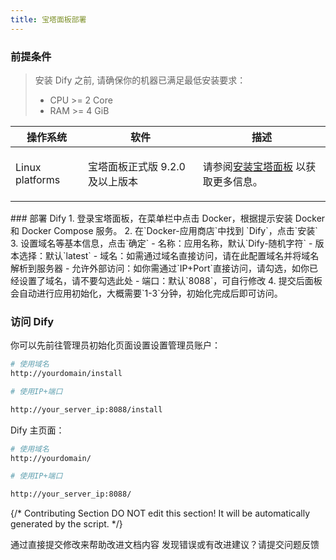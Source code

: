 ```yaml
---
title: 宝塔面板部署
---
```



### 前提条件

> 安装 Dify 之前, 请确保你的机器已满足最低安装要求：
>
> * CPU >= 2 Core
> * RAM >= 4 GiB

<table>
  <thead>
    <tr>
      <th>操作系统</th>
      <th>软件</th>
      <th>描述</th>
    </tr>
  </thead>
  <tbody>
    <tr>
      <td>Linux platforms</td>
      <td>
        <p>宝塔面板正式版 9.2.0 及以上版本</p>
      </td>
      <td>请参阅<a href="https://www.bt.cn/new/download.html">安装宝塔面板</a>  以获取更多信息。</td>
    </tr>
  </tbody>
</table>
### 部署 Dify
1. 登录宝塔面板，在菜单栏中点击 Docker，根据提示安装 Docker 和 Docker Compose 服务。
2. 在`Docker-应用商店`中找到 `Dify`，点击`安装`
3. 设置域名等基本信息，点击`确定`
   - 名称：应用名称，默认`Dify-随机字符`
   - 版本选择：默认`latest`
   - 域名：如需通过域名直接访问，请在此配置域名并将域名解析到服务器
   - 允许外部访问：如你需通过`IP+Port`直接访问，请勾选，如你已经设置了域名，请不要勾选此处
   - 端口：默认`8088`，可自行修改
4. 提交后面板会自动进行应用初始化，大概需要`1-3`分钟，初始化完成后即可访问。

### 访问 Dify

你可以先前往管理员初始化页面设置设置管理员账户：

```bash
# 使用域名
http://yourdomain/install

# 使用IP+端口

http://your_server_ip:8088/install
```

Dify 主页面：

```bash
# 使用域名
http://yourdomain/

# 使用IP+端口

http://your_server_ip:8088/
```

{/*
Contributing Section
DO NOT edit this section!
It will be automatically generated by the script.
*/}

<CardGroup cols="2">
    <Card
        title="编辑此页面"
        icon="pen-to-square"
        href="https://github.com/langgenius/dify-docs-mintlify/edit/main/zh-hans/getting-started/install-self-hosted/bt-panel.mdx"
    >
        通过直接提交修改来帮助改进文档内容
    </Card>
    <Card
        title="提交问题"
        icon="github"
        href="https://github.com/langgenius/dify-docs-mintlify/issues/new?title=文档问题%3A%20&body=%23%23%20问题描述%0A%3C%21--%20请简要描述您发现的问题%20--%3E%0A%0A%23%23%20页面链接%0Ahttps%3A%2F%2Fgithub.com%2Flanggenius%2Fdify-docs-mintlify%2Fblob%2Fmain%2Fzh-hans/getting-started/install-self-hosted%2Fbt-panel.mdx%0A%0A%23%23%20建议修改%0A%3C%21--%20如果有具体的修改建议，请在此说明%20--%3E%0A%0A%3C%21--%20感谢您对文档质量的关注！%20--%3E"
    >
        发现错误或有改进建议？请提交问题反馈
    </Card>
</CardGroup>
